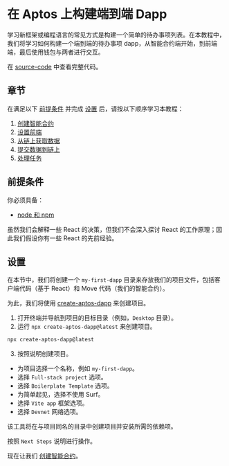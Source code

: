 # 在 Aptos 上构建端到端 Dapp

学习新框架或编程语言的常见方式是构建一个简单的待办事项列表。在本教程中，我们将学习如何构建一个端到端的待办事项 dapp，从智能合约端开始，到前端端，最后使用钱包与两者进行交互。

在 [source-code](https://github.com/aptos-labs/developer-docs/tree/main/apps/nextra/pages/en/build/guides/build-e2e-dapp) 中查看完整代码。

## 章节

在满足以下 [前提条件](#前提条件) 并完成 [设置](#setup) 后，请按以下顺序学习本教程：

1. [创建智能合约](build-e2e-dapp/1-create-smart-contract.mdx)
2. [设置前端](build-e2e-dapp/2-set-up-the-frontend.mdx)
3. [从链上获取数据](build-e2e-dapp/3-fetch-data-from-chain.mdx)
4. [提交数据到链上](build-e2e-dapp/4-submit-data-to-chain.mdx)
5. [处理任务](build-e2e-dapp/5-handle-tasks.mdx)

## 前提条件

你必须具备：

- [node 和 npm](https://nodejs.org/en/)

虽然我们会解释一些 React 的决策，但我们不会深入探讨 React 的工作原理；因此我们假设你有一些 React 的先前经验。

## 设置

在本节中，我们将创建一个 `my-first-dapp` 目录来存放我们的项目文件，包括客户端代码（基于 React）和 Move 代码（我们的智能合约）。

为此，我们将使用 [create-aptos-dapp](../create-aptos-dapp.mdx) 来创建项目。

1. 打开终端并导航到项目的目标目录（例如，`Desktop` 目录）。
2. 运行 `npx create-aptos-dapp@latest` 来创建项目。

```bash filename="Terminal"
npx create-aptos-dapp@latest
```

3. 按照说明创建项目。
- 为项目选择一个名称，例如 `my-first-dapp`。
- 选择 `Full-stack project` 选项。
- 选择 `Boilerplate Template` 选项。
- 为简单起见，选择不使用 Surf。
- 选择 `Vite app` 框架选项。
- 选择 `Devnet` 网络选项。

该工具将在与项目同名的目录中创建项目并安装所需的依赖项。

按照 `Next Steps` 说明进行操作。

现在让我们 [创建智能合约](build-e2e-dapp/1-create-smart-contract.mdx)。 